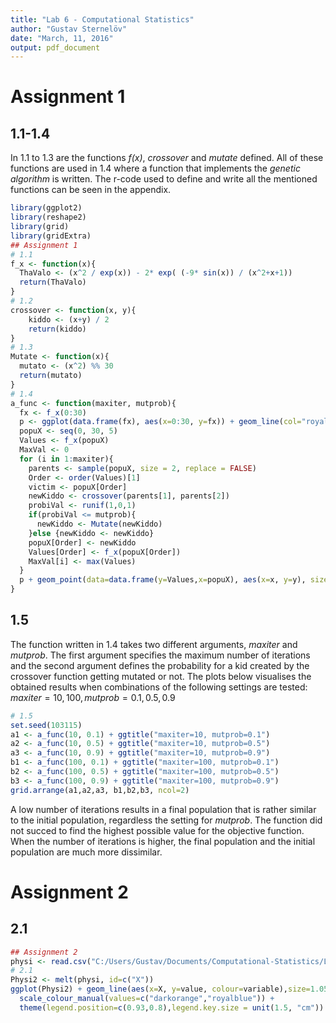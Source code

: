 ```yaml
---
title: "Lab 6 - Computational Statistics"
author: "Gustav Sternelöv"
date: "March, 11, 2016"
output: pdf_document
---
```


# Assignment 1

## 1.1-1.4
In 1.1 to 1.3 are the functions *f(x)*, *crossover* and *mutate* defined. All of these functions are used in 1.4 where a function that implements the *genetic algorithm* is written. The r-code used to define and write all the mentioned functions can be seen in the appendix. 
```r
library(ggplot2)
library(reshape2)
library(grid)
library(gridExtra)
## Assignment 1
# 1.1
f_x <- function(x){
  ThaValo <- (x^2 / exp(x)) - 2* exp( (-9* sin(x)) / (x^2+x+1)) 
  return(ThaValo)
}
# 1.2 
crossover <- function(x, y){
    kiddo <- (x+y) / 2
    return(kiddo)
}
# 1.3
Mutate <- function(x){
  mutato <- (x^2) %% 30
  return(mutato)
}
# 1.4
a_func <- function(maxiter, mutprob){
  fx <- f_x(0:30)
  p <- ggplot(data.frame(fx), aes(x=0:30, y=fx)) + geom_line(col="royalblue", size=1.1) + ylim(-2.5, 0.25)
  popuX <- seq(0, 30, 5)
  Values <- f_x(popuX)
  MaxVal <- 0
  for (i in 1:maxiter){
    parents <- sample(popuX, size = 2, replace = FALSE)
    Order <- order(Values)[1]
    victim <- popuX[Order]
    newKiddo <- crossover(parents[1], parents[2])
    probiVal <- runif(1,0,1)
    if(probiVal <= mutprob){
      newKiddo <- Mutate(newKiddo)
    }else {newKiddo <- newKiddo}
    popuX[Order] <- newKiddo
    Values[Order] <- f_x(popuX[Order])
    MaxVal[i] <- max(Values)
  }
  p + geom_point(data=data.frame(y=Values,x=popuX), aes(x=x, y=y), size=2.5, col="darkorange")
}
```


## 1.5
The function written in 1.4 takes two different arguments, *maxiter* and *mutprob*. The first argument specifies the maximum number of iterations and the second argument defines the probability for a kid created by the crossover function getting mutated or not. The plots below visualises the obtained results when combinations of the following settings are tested:  
$maxiter=10,100, mutprob=0.1, 0.5, 0.9$

```r
# 1.5
set.seed(103115)
a1 <- a_func(10, 0.1) + ggtitle("maxiter=10, mutprob=0.1")
a2 <- a_func(10, 0.5) + ggtitle("maxiter=10, mutprob=0.5")
a3 <- a_func(10, 0.9) + ggtitle("maxiter=10, mutprob=0.9")
b1 <- a_func(100, 0.1) + ggtitle("maxiter=100, mutprob=0.1")
b2 <- a_func(100, 0.5) + ggtitle("maxiter=100, mutprob=0.5")
b3 <- a_func(100, 0.9) + ggtitle("maxiter=100, mutprob=0.9")
grid.arrange(a1,a2,a3, b1,b2,b3, ncol=2)
```
A low number of iterations results in a final population that is rather similar to the initial population, regardless the setting for *mutprob*. The function did not succed to find the highest possible value for the objective function. 
When the number of iterations is higher, the final population and the initial population are much more dissimilar. 


# Assignment 2

## 2.1
```r
## Assignment 2
physi <- read.csv("C:/Users/Gustav/Documents/Computational-Statistics/Lab6/physical.csv")
# 2.1
Physi2 <- melt(physi, id=c("X"))
ggplot(Physi2) + geom_line(aes(x=X, y=value, colour=variable),size=1.05) +
  scale_colour_manual(values=c("darkorange","royalblue")) + 
  theme(legend.position=c(0.93,0.8),legend.key.size = unit(1.5, "cm"))
```

